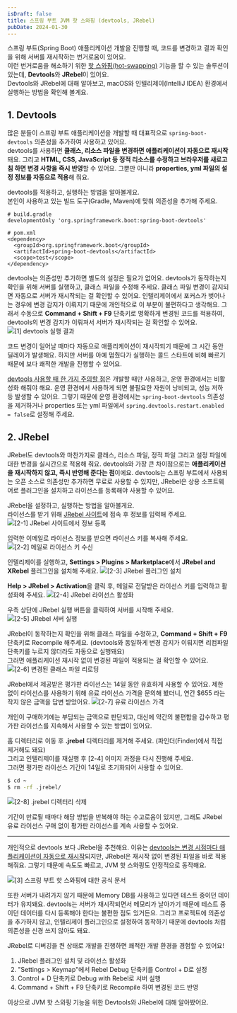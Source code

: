 ```yaml
---
isDraft: false
title: 스프링 부트 JVM 핫 스와핑 (devtools, JRebel)
pubDate: 2024-01-30
---
```


스프링 부트(Spring Boot) 애플리케이션 개발을 진행할 때, 코드를 변경하고 결과 확인을 위해 서버를 재시작하는 번거로움이 있어요.   
이런 번거로움을 해소하기 위한 [핫 스와핑(hot-swapping)](https://docs.spring.io/spring-boot/docs/current/reference/htmlsingle/#howto.hotswapping) 기능을 할 수 있는 솔루션이 있는데, **Devtools**와 **JRebel**이 있어요.   
Devtools와 JRebel에 대해 알아보고, macOS와 인텔리제이(IntelliJ IDEA) 환경에서 실행하는 방법을 확인해 볼게요.

## 1. Devtools
많은 분들이 스프링 부트 애플리케이션을 개발할 때 대표적으로 `spring-boot-devtools` 의존성을 추가하여 사용하고 있어요.   
devtools를 사용하면 **클래스, 리소스 파일을 변경하면 애플리케이션이 자동으로 재시작** 돼요.
그리고 **HTML, CSS, JavaScript 등 정적 리소스를 수정하고 브라우저를 새로고침 하면 변경 사항을 즉시 반영**할 수 있어요.
그뿐만 아니라 **properties, yml 파일의 설정 정보를 자동으로 적용**해 줘요.

devtools를 적용하고, 실행하는 방법을 알아볼게요.   
본인이 사용하고 있는 빌드 도구(Gradle, Maven)에 맞춰 의존성을 추가해 주세요.
```text frame="none"
# build.gradle
developmentOnly 'org.springframework.boot:spring-boot-devtools'

# pom.xml
<dependency>
  <groupId>org.springframework.boot</groupId>
  <artifactId>spring-boot-devtools</artifactId>
  <scope>test</scope>
</dependency>
```

devtools는 의존성만 추가하면 별도의 설정은 필요가 없어요. devtools가 동작하는지 확인을 위해 서버를 실행하고, 클래스 파일을 수정해 주세요.
클래스 파일 변경이 감지되면 자동으로 서버가 재시작되는 걸 확인할 수 있어요. 인텔리제이에서 포커스가 벗어나는 경우에 변경 감지가 이뤄지기 때문에 개인적으로 이 부분이 불편하다고 생각해요.
그래서 수동으로 **Command + Shift + F9** 단축키로 명확하게 변경된 코드를 적용하여, devtools의 변경 감지가 이뤄져서 서버가 재시작되는 걸 확인할 수 있어요.
![[1] devtools 실행 결과](./images/devtools-recompile.png)

코드 변경이 일어날 때마다 자동으로 애플리케이션이 재시작되기 때문에 그 시간 동안 딜레이가 발생해요.
하지만 서버를 아예 멈췄다가 실행하는 콜드 스타트에 비해 빠르기 때문에 보다 쾌적한 개발을 진행할 수 있어요.

[devtools 사용할 때 한 가지 주의할 점](https://docs.spring.io/spring-boot/docs/current/reference/html/using.html#using.devtools)은 개발할 때만 사용하고, 운영 환경에서는 비활성화 해줘야 해요.
운영 환경에서 사용하게 되면 불필요한 자원이 낭비되고, 성능 저하 등 발생할 수 있어요.
그렇기 때문에 운영 환경에서는 `spring-boot-devtools` 의존성을 제거하거나 properties 또는 yml 파일에서 `spring.devtools.restart.enabled = false`로 설정해 주세요.

## 2. JRebel
JRebel도 devtools와 마찬가지로 클래스, 리소스 파일, 정적 파일 그리고 설정 파일에 대한 변경을 실시간으로 적용해 줘요.
devtools와 가장 큰 차이점으로는 **애플리케이션을 재시작하지 않고, 즉시 반영해 준다는 점**이에요.
devtools는 스프링 부트에서 사용되는 오픈 소스로 의존성만 추가하면 무료로 사용할 수 있지만, JRebel은 상용 소프트웨어로 플러그인을 설치하고 라이선스를 등록해야 사용할 수 있어요.

JRebel을 설정하고, 실행하는 방법을 알아볼게요.   
라이선스를 받기 위해 [JRebel 사이트](https://www.jrebel.com/products/jrebel/free-trial)에 접속 후 정보를 입력해 주세요.
![[2-1] JRebel 사이트에서 정보 등록](./images/jrebel-license.png)

입력한 이메일로 라이선스 정보를 받으면 라이선스 키를 복사해 주세요.
![[2-2] 메일로 라이선스 키 수신](./images/get-license.png)

인텔리제이를 실행하고, **Settings > Plugins > Marketplace**에서 **JRebel and XRebel** 플러그인을 설치해 주세요.
![[2-3] JRebel 플러그인 설치](./images/jrebel-plugin.png)

**Help > JRebel > Activation**을 클릭 후, 메일로 전달받은 라이선스 키를 입력하고 활성화해 주세요.
![[2-4] JRebel 라이선스 활성화](./images/activate-jrebel.png)

우측 상단에 JRebel 실행 버튼을 클릭하여 서버를 시작해 주세요.
![[2-5] JRebel 서버 실행](./images/run-jrebel.png)

JRebel이 동작하는지 확인을 위해 클래스 파일을 수정하고, **Command + Shift + F9** 단축키로 Recompile 해주세요.
(devtools와 동일하게 변경 감지가 이뤄지면 리컴파일 단축키를 누르지 않더라도 자동으로 실행돼요)   
그러면 애플리케이션 재시작 없이 변경된 파일이 적용되는 걸 확인할 수 있어요.
![[2-6] 변경된 클래스 파일 리로딩](./images/reloading-class.png)


JRebel에서 제공받은 평가판 라이선스는 14일 동안 유효하게 사용할 수 있어요.
제한 없이 라이선스를 사용하기 위해 유료 라이선스 가격을 문의해 봤더니, 연간 $655 라는 작지 않은 금액을 답변 받았어요.
![[2-7] 유료 라이선스 가격](./images/license-price.png)

개인이 구매하기에는 부담되는 금액으로 판단되고, 대신에 약간의 불편함을 감수하고 평가판 라이선스를 지속해서 사용할 수 있는 방법이 있어요.


홈 디렉터리로 이동 후 **.jrebel** 디렉터리를 제거해 주세요. (파인더(Finder)에서 직접 제거해도 돼요)   
그리고 인텔리제이를 재실행 후 [2-4] 이미지 과정을 다시 진행해 주세요.   
그러면 평가판 라이선스 기간이 14일로 초기화되어 사용할 수 있어요.
```bash frame="none"
$ cd ~
$ rm -rf .jrebel/
```
![[2-8] .jrebel 디렉터리 삭제](./images/remove-jrebel.png)

기간이 만료될 때마다 해당 방법을 반복해야 하는 수고로움이 있지만, 그래도 JRebel 유료 라이선스 구매 없이 평가판 라이선스를 계속 사용할 수 있어요. 

---

개인적으로 devtools 보다 JRebel을 추천해요.
이유는 [devtools는 변경 시점마다 애플리케이션이 자동으로 재시작](https://docs.spring.io/spring-boot/docs/current/reference/htmlsingle/#howto.hotswapping.fast-application-restarts)되지만,
JRebel은 재시작 없이 변경된 파일을 바로 적용 해줘요.
그렇기 때문에 속도도 빠르고, JVM 핫 스와핑도 안정적으로 동작해요.

![[3] 스프링 부트 핫 스와핑에 대한 공식 문서](./images/fast-application-restarts.png)

또한 서버가 내려가지 않기 때문에 Memory DB를 사용하고 있다면 테스트 중이던 데이터가 유지돼요.
devtools는 서버가 재시작되면서 메모리가 날아가기 때문에 테스트 중이던 데이터를 다시 등록해야 한다는 불편한 점도 있거든요.
그리고 프로젝트에 의존성을 추가하지 않고, 인텔리제이 플러그인으로 설정하여 동작하기 때문에 devtools 처럼 의존성을 신경 쓰지 않아도 돼요.

JRebel로 디버깅을 켠 상태로 개발을 진행하면 쾌적한 개발 환경을 경험할 수 있어요!
1. JRebel 플러그인 설치 및 라이선스 활성화
2. "Settings > Keymap"에서 Rebel Debug 단축키를 Control + D로 설정
3. Control + D 단축키로 Debug with Rebel로 서버 실행
4. Command + Shift + F9 단축키로 Recompile 하여 변경된 코드 반영

이상으로 JVM 핫 스와핑 기능을 위한 Devtools와 JRebel에 대해 알아봤어요.